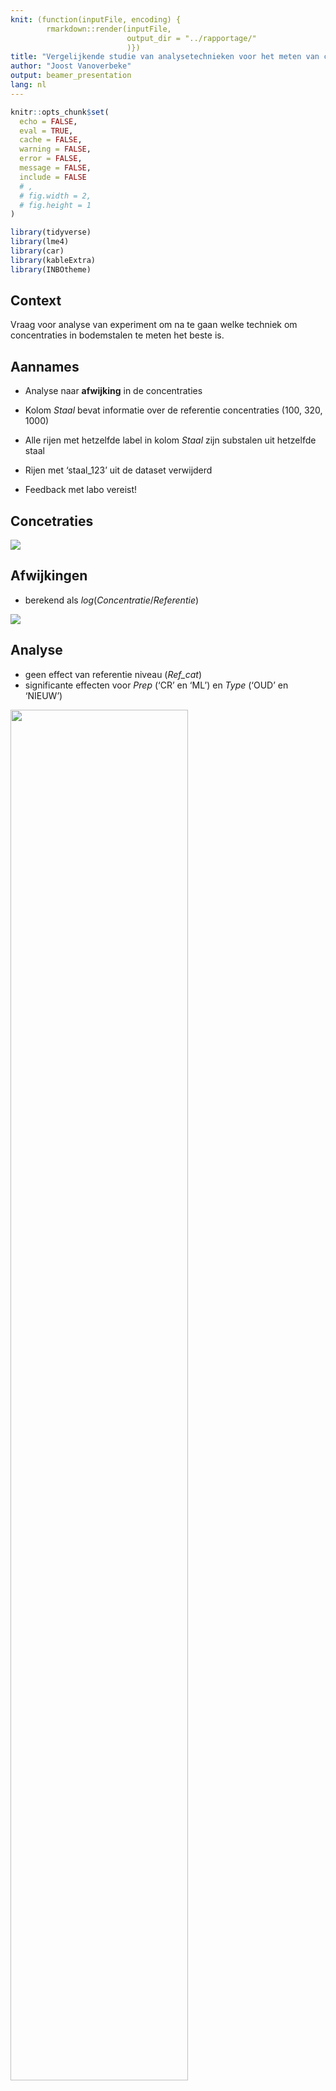 ```yaml
---
knit: (function(inputFile, encoding) {
        rmarkdown::render(inputFile,
                          output_dir = "../rapportage/"
                          )})
title: "Vergelijkende studie van analysetechnieken voor het meten van concentraties in bodemstalen"
author: "Joost Vanoverbeke"
output: beamer_presentation
lang: nl
---
```


```r

knitr::opts_chunk$set(
  echo = FALSE, 
  eval = TRUE,
  cache = FALSE,
  warning = FALSE,
  error = FALSE,
  message = FALSE,
  include = FALSE
  # ,
  # fig.width = 2,
  # fig.height = 1
)

library(tidyverse)
library(lme4)
library(car)
library(kableExtra)
library(INBOtheme)

```


## Context

Vraag voor analyse van experiment om na te gaan welke techniek om concentraties in bodemstalen te meten het beste is.


<!-- ## Onduidelijkheden/feedback -->

<!-- - Verduidelijking van 'het beste' -->
<!--   + grootste **precisie** in metingen? (kleinste verschillen tussen replicate metingen) -->
<!--   + kleinste **afwijking** in metingen t.o.v. de 'ware' concetratie? (consequent te hoge of te lage gemeten concentraties) -->
<!-- - Meer achtergrond over de opzet van het experiment -->
<!-- - Betekenis van kolom *Staal* -->
<!--   + Referentie niveau waarmee gemeten concentraties moeten vergeleken worden? -->
<!--   + Betekenis van toevoegsels '_a|_b|_c'. -->
<!--   + betekenis van 'staal_123'? -->
<!-- - Meer achtergrondinformatie over de verschillende analysetechnieken en de link met *Toestel* -->

## Aannames

- Analyse naar **afwijking** in de concentraties
- Kolom *Staal* bevat informatie over de referentie concentraties (100, 320, 1000)
- Alle rijen met hetzelfde label in kolom *Staal* zijn substalen uit hetzelfde staal
- Rijen met 'staal_123' uit de dataset verwijderd

- Feedback met labo vereist!

## Concetraties

![](../figuren/figuur_concentratie.jpeg)

## Afwijkingen

- berekend als $log(Concentratie/Referentie)$

![](../figuren/figuur_bias_log.jpeg)

## Analyse

- geen effect van referentie niveau (*Ref_cat*)
- significante effecten voor *Prep* ('CR' en 'ML') en *Type* ('OUD' en 'NIEUW')

![](../figuren/anova_tabel_bias.png){width=75%}

## Geschatte afwijkingen uit analyse

![](../figuren/figuur_predicties_bias.jpeg)

-  *Prep* 'CR' slechter dan 'ML'
-  *Type* 'OUD' slechter dan 'NIEUW'
- Verschil tussen *Type* 'NIEUW' en 'OUD' groter voor *Prep* 'ML' dan voor 'CR'
- Kleinste (geen) afwijking voor de combinatie *Prep* 'ML' met *Type* 'NIEUW'

## Conclusie & aanbevelingen

- Kleinste (geen) afwijking voor de combinatie *Prep* 'ML' met *Type* 'NIEUW'
- Terugkoppeling voor controle op correcte interpretatie van vraagstelling & gegevens
- Terugkoppeling omtrent de design van het experiment 


